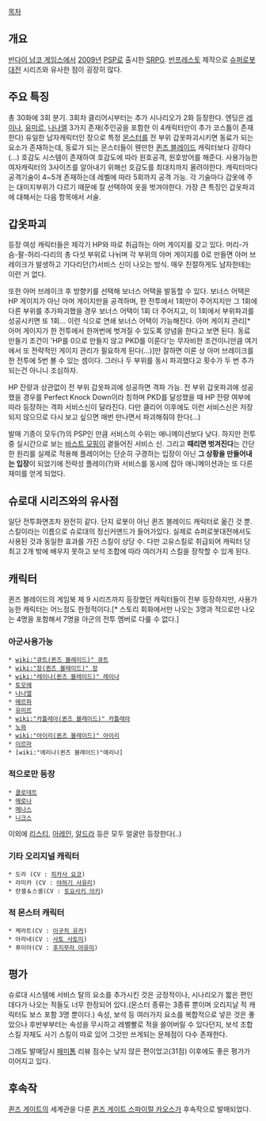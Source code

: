 [[목차]]

== 개요 ==
[[반다이 남코 게임스]]에서 [[2009년]] [[PSP]]로 출시한 [[SRPG]]. [[반프레스토]] 제작으로 [[슈퍼로봇대전]] 시리즈와 유사한 점이 굉장히 많다.

== 주요 특징 ==
총 30화에 3회 분기. 3회차 클리어시부터는 추가 시나리오가 2화 등장한다.
엔딩은 [[레이나]], [[유미르]], [[나나엘]] 3가지 존재(주인공을 포함한 이 4캐릭터만이 추가 코스튬이 존재한다)
유일한 남자캐릭터인 장으로 특정 [[몬스터]]를 전 부위 갑옷파괴시키면 동료가 되는 요소가 존재하는데, 동료가 되는 몬스터들이 웬만한 [[퀸즈 블레이드]] 캐릭터보다 강하다(...)
호감도 시스템이 존재하여 호감도에 따라 원호공격, 원호방어를 해준다. 사용가능한 여자캐릭터의 3사이즈를 알아내기 위해선 호감도를 최대치까지 올려야한다.
캐릭터마다 공격기술이 4~5개 존재하는데 레벨에 따라 5회까지 공격 가능. 각 기술마다 갑옷에 주는 대미지부위가 다르기 때문에 잘 선택하여 옷을 벗겨야한다.
가장 큰 특징인 갑옷파괴에 대해서는 다음 항목에서 서술.

== 갑옷파괴 ==
등장 여성 캐릭터들은 제각기 HP와 따로 취급하는 아머 게이지를 갖고 있다. 머리-가슴-팔-허리-다리의 총 다섯 부위로 나뉘며 각 부위의 아머 게이지를 0로 만들면 아머 브레이크가 발생하고 기다리던(?)서비스 신이 나오는 방식. 매우 친절하게도 남자한테는 이런 거 없다.

또한 아머 브레이크 후 방향키를 선택해 보너스 어택을 발동할 수 있다. 보너스 어택은 HP 게이지가 아닌 아머 게이지만을 공격하며, 한 전투에서 1회만이 주어지지만 그 1회에 다른 부위를 추가파괴했을 경우 보너스 어택이 1회 더 주어지고, 이 1회에서 부위파괴를 성공시키면 또 1회… 이런 식으로 연쇄 보너스 어택이 가능해진다. 아머 게이지 관리[* 아머 게이지가 한 전투에서 한꺼번에 벗겨질 수 있도록 양념을 한다고 보면 된다. 동료 만들기 조건이 'HP를 0으로 만들지 않고 PKD를 이룬다'는 무자비한 조건이니만큼 여기에서 또 전략적인 게이지 관리가 필요하게 된다(…)]만 잘하면 이론 상 아머 브레이크를 한 전투에 5번 볼 수 있는 셈이다. 그러나 두 부위를 동시 파괴했다고 횟수가 두 번 추가 되는건 아니니 조심하자.

HP 잔량과 상관없이 전 부위 갑옷파괴에 성공하면 격파 가능. 전 부위 갑옷파괴에 성공했을 경우를 Perfect Knock Down이라 칭하며 PKD를 달성했을 때 HP 잔량 여부에 따라 등장하는 격파 서비스신이 달라진다. 다만 클리어 이후에도 이런 서비스신은 저장되지 않으므로 다시 보고 싶으면 매번 만나면서 파괴해줘야 한다(...)

발매 기종이 모두(?)의 PSP인 만큼 서비스의 수위는 애니메이션보다 낮다. 하지만 전투 중 실시간으로 보는 [[바스트 모핑]]이 곁들어진 서비스 신. 그리고 '''때리면 벗겨진다'''는 간단한 원리를 실제로 적용해 플레이어는 단순히 구경하는 입장이 아닌 '''그 상황을 만들어내는 입장'''이 되었기에 전략성 플레이(?)와 서비스를 동시에 잡아 애니메이션과는 또 다른 재미를 얻게 되었다.

== 슈로대 시리즈와의 유사점 ==
일단 전투화면조차 완전히 같다. 단지 로봇이 아닌 퀸즈 블레이드 캐릭터로 옮긴 것 뿐.
스킬이라는 이름으로 슈로대의 정신커맨드가 들어가있다. 실제로 슈퍼로봇대전에서도 사용된 것과 동일한 효과를 가진 스킬이 상당 수. 다만 고유스킬로 취급되어 캐릭터 당 최고 2개 밖에 배우지 못하고 보석 조합에 따라 여러가지 스킬을 장착할 수 있게 된다.

== 캐릭터 ==
퀸즈 블레이드의 게임북 제 9 시리즈까지 등장했던 캐릭터들이 전부 등장하지만, 사용가능한 캐릭터는 어느정도 한정적이다.[* 스토리 회화에서만 나오는 3명과 적으로만 나오는 4명을 포함해서 7명을 아군의 전투 멤버로 다룰 수 없다.]
=== 아군사용가능 ===
 * [[wiki:"큐트(퀸즈 블레이드)" 큐트]]
 * [[wiki:"장(퀸즈 블레이드)" 장]]
 * [[wiki:"레이나(퀸즈 블레이드)" 레이나]]
 * [[토모에]] 
 * [[나나엘]]
 * [[메르파]]
 * [[유미르]] 
 * [[wiki:"카틀레아(퀸즈 블레이드)" 카틀레아]] 
 * [[노와]]
 * [[wiki:"아이리(퀸즈 블레이드)" 아이리]]
 * [[이르마]]
 * [wiki:"에리나(퀸즈 블레이드)"에리나]
=== 적으로만 등장 ===
 * [[클로데트]]
 * [[메로나]]
 * [[메나스]]
 * [[니크스]]

이외에 [[리스티]], [[아레인]], [[알드라]] 등은 모두 얼굴만 등장한다(..)

=== 기타 오리지널 캐릭터 ===
 * 도라 (CV : [[히카사 요코]])
 * 라미카 (CV : [[야하기 사유리]])
 * 란셸＆스셸(CV : [[토요사키 아키]])

=== 적 몬스터 캐릭터 ===
 * 케라트(CV : [[이구치 유카]])
 * 아라네(CV : [[사토 사토미]])
 * 퓨이아(CV : [[후지무라 아유미]])

== 평가 ==
슈로대 시스템에 서비스 탈의 요소를 추가시킨 것은 긍정적이나, 시나리오가 짧은 편인데다가 나오는 적들도 너무 한정되어 있다.(몬스터 종류는 3종류 뿐이며 오리지날 적 캐릭터도 보스 포함 3명 뿐이다.)
속성, 보석 등 여러가지 요소를 복합적으로 넣은 것은 좋았으나 후반부부터는 속성을 무시하고 레벨빨로 적을 쓸어버릴 수 있다던지, 보석 조합 스킬 자체도 사기 스킬이 따로 있어 그것만 쓰게되는 문제점이 다수 존재한다.

그래도 발매당시 [[패미통]] 리뷰 점수는 낮지 않은 편이었고(31점) 이후에도 좋은 평가가 이어지고 있다.

== 후속작 ==
[[퀸즈 게이트]]의 세계관을 다룬 [[퀸즈 게이트 스파이럴 카오스]]가 후속작으로 발매되었다.
